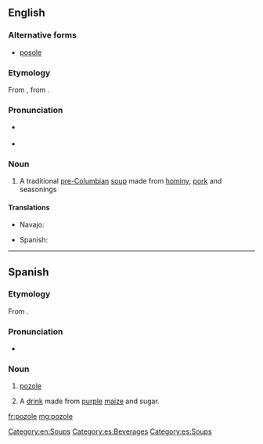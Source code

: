 ==English==

===Alternative forms===
* [[posole]]
{{wikipedia}}

===Etymology===
From {{etyl|es|en}} {{m|es|pozole}}, from {{etyl|nci|en}} {{m|nci|pozolli||stew of maize kernels}}.

===Pronunciation===
* {{a|UK}} {{IPA|/pəˈsəʊleɪ/|/pəˈzəʊleɪ/|lang=en}}
* {{a|US}} {{IPA|/pəˈsoʊˌleɪ/|/pəˈzoʊˌleɪ/|lang=en}}
{{rfap|lang=en}}

===Noun===
{{en-noun}}

# {{label|en|US}} A traditional [[pre-Columbian]] [[soup]] made from [[hominy]], [[pork]] and seasonings

====Translations====
{{trans-top|a hominy soup}}
* Navajo: {{t|nv|haníígaii}}
{{trans-mid}}
* Spanish: {{t|es|pozole|m}}
{{trans-bottom}}

[[Category:en:Soups]]

----

==Spanish==
{{wikipedia|lang=es}}

===Etymology===
From {{etyl|nci|es}} {{m|nci|pozolli||stew of maize kernels}}.

===Pronunciation===
* {{IPA|/po.ˈso.le/|lang=es}}

===Noun===
{{es-noun|m}}

# {{label|es|Mexico}} [[#English|pozole]]
# {{label|es|Honduras}} A [[drink]] made from [[purple]] [[maize]] and sugar.

[[Category:es:Beverages]]
[[Category:es:Soups]]

[[fr:pozole]]
[[mg:pozole]]
